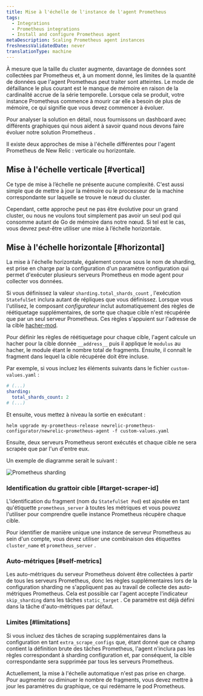 ```yaml
---
title: Mise à l'échelle de l'instance de l'agent Prometheus
tags:
  - Integrations
  - Prometheus integrations
  - Install and configure Prometheus agent
metaDescription: Scaling Prometheus agent instances
freshnessValidatedDate: never
translationType: machine
---
```


À mesure que la taille du cluster augmente, davantage de données sont collectées par Prometheus et, à un moment donné, les limites de la quantité de données que l&apos;agent Prometheus peut traiter sont atteintes. Le mode de défaillance le plus courant est le manque de mémoire en raison de la cardinalité accrue de la série temporelle. Lorsque cela se produit, votre instance Prometheus commence à mourir car elle a besoin de plus de mémoire, ce qui signifie que vous devez commencer à évoluer.

Pour analyser la solution en détail, nous fournissons un dashboard avec différents graphiques qui nous aident à savoir quand nous devons faire évoluer notre solution Prometheus .

Il existe deux approches de mise à l&apos;échelle différentes pour l&apos;agent Prometheus de New Relic : verticale ou horizontale.

## Mise à l&apos;échelle verticale [#vertical]

Ce type de mise à l’échelle ne présente aucune complexité. C&apos;est aussi simple que de mettre à jour la mémoire ou le processeur de la machine correspondante sur laquelle se trouve le nœud du cluster.

Cependant, cette approche peut ne pas être évolutive pour un grand cluster, ou nous ne voulons tout simplement pas avoir un seul pod qui consomme autant de Go de mémoire dans notre nœud. Si tel est le cas, vous devrez peut-être utiliser une mise à l’échelle horizontale.

## Mise à l&apos;échelle horizontale [#horizontal]

La mise à l&apos;échelle horizontale, également connue sous le nom de sharding, est prise en charge par la configuration d&apos;un paramètre configuration qui permet d&apos;exécuter plusieurs serveurs Prometheus en mode agent pour collecter vos données.

Si vous définissez la valeur `sharding.total_shards_count` , l&apos;exécution `StatefulSet` inclura autant de répliques que vous définissez. Lorsque vous l&apos;utilisez, le composant *configurateur* inclut automatiquement des règles de réétiquetage supplémentaires, de sorte que chaque cible n&apos;est récupérée que par un seul serveur Prometheus. Ces règles s&apos;appuient sur l&apos;adresse de la cible [hacher-mod](https://prometheus.io/docs/prometheus/latest/configuration/configuration/#relabel_config).

Pour définir les règles de réétiquetage pour chaque cible, l&apos;agent calcule un hacher pour la cible donnée `__address__` puis il applique le `modulus` au hacher, le module étant le nombre total de fragments. Ensuite, il connaît le fragment dans lequel la cible récupérée doit être incluse.

Par exemple, si vous incluez les éléments suivants dans le fichier `custom-values.yaml` :

```yaml
# (...)
sharding:
  total_shards_count: 2
# (...)
```

Et ensuite, vous mettez à niveau la sortie en exécutant :

```shell
helm upgrade my-prometheus-release newrelic-prometheus-configurator/newrelic-prometheus-agent -f custom-values.yaml
```

Ensuite, deux serveurs Prometheus seront exécutés et chaque cible ne sera scrapée que par l&apos;un d&apos;entre eux.

Un exemple de diagramme serait le suivant :

<img src="/images/infrastructure_diagram_prometheus-sharding.webp" alt="Prometheus sharding" title="Prometheus sharding" />

### Identification du grattoir cible [#target-scraper-id]

L&apos;identification du fragment (nom du `StatefulSet Pod`) est ajoutée en tant qu&apos;étiquette `prometheus_server` à toutes les métriques et vous pouvez l&apos;utiliser pour comprendre quelle instance Prometheus récupère chaque cible.

Pour identifier de manière unique une instance de serveur Prometheus au sein d&apos;un compte, vous devez utiliser une combinaison des étiquettes `cluster_name` et `prometheus_server` .

### Auto-métriques [#self-metrics]

Les auto-métriques du serveur Prometheus doivent être collectées à partir de tous les serveurs Prometheus, donc les règles supplémentaires lors de la configuration sharding ne s&apos;appliquent pas au travail de collecte des auto-métriques Prometheus. Cela est possible car l&apos;agent accepte l&apos;indicateur `skip_sharding` dans les tâches `static_target` . Ce paramètre est déjà défini dans la tâche d&apos;auto-métriques par défaut.

### Limites [#limitations]

Si vous incluez des tâches de scraping supplémentaires dans la configuration en tant `extra_scrape_configs` que, étant donné que ce champ contient la définition brute des tâches Prometheus, l&apos;agent n&apos;inclura pas les règles correspondant à sharding configuration et, par conséquent, la cible correspondante sera supprimée par tous les serveurs Prometheus.

Actuellement, la mise à l&apos;échelle automatique n&apos;est pas prise en charge. Pour augmenter ou diminuer le nombre de fragments, vous devez mettre à jour les paramètres du graphique, ce qui redémarre le pod Prometheus.